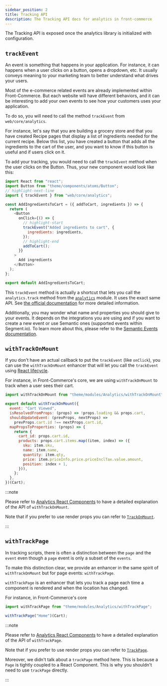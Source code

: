 ```yaml
---
sidebar_position: 2
title: Tracking API
description: The Tracking API docs for analytics in front-commerce
---
```


The Tracking API is exposed once the analytics library is initialized with
configuration.

## `trackEvent`

An event is something that happens in your application. For instance, it can
happens when a user clicks on a button, opens a dropdown, etc. It usually
conveys meaning to your marketing team to better understand what drives your
users.

Most of the e-commerce related events are already implemented within
Front-Commerce. But each website will have different behaviors, and it can be
interesting to add your own events to see how your customers uses your
application.

To do so, you will need to call the method `trackEvent` from
`web/core/analytics`.

For instance, let's say that you are building a grocery store and that you have
created Recipe pages that display a list of ingredients needed for the current
recipe. Below this list, you have created a button that adds all the ingredients
to the cart of the user, and you want to know if this button is useful and if
users click on it.

To add your tracking, you would need to call the `trackEvent` method when the
user clicks on the Button. Thus, your new component would look like this:

```js
import React from "react";
import Button from "theme/components/atoms/Button";
// highlight-next-line
import { trackEvent } from "web/core/analytics";

const AddIngredientsToCart = ({ addToCart, ingredients }) => {
  return (
    <Button
      onClick={() => {
        // highlight-start
        trackEvent("Added ingredients to cart", {
          ingredients: ingredients,
        });
        // highlight-end
        addToCart();
      }}
    >
      Add ingredients
    </Button>
  );
};

export default AddIngredientsToCart;
```

This `trackEvent` method is actually a shortcut that lets you call the
`analytics.track` method from the
[`analytics`](https://getanalytics.io/api/#analyticstrack) module. It uses the
exact same API. See
[the official documentation](https://segment.com/docs/spec/track/) for more
detailed information.

Additionally, you may wonder what name and properties you should give to your
events. It depends on the integrations you are using and if you want to create a
new event or use Semantic ones (supported events within Segment.io). To learn
more about this, please refer to the
[Semantic Events documentation](https://segment.com/docs/spec/semantic/).

## `withTrackOnMount`

If you don't have an actual callback to put the `trackEvent` (like `onClick`),
you can use the `withTrackOnMount` enhancer that will let you call the
`trackEvent` using
[React lifecycle](http://projects.wojtekmaj.pl/react-lifecycle-methods-diagram/).

For instance, in Front-Commerce's core, we are using `withTrackOnMount` to track
when a user sees their cart.

```jsx
import withTrackOnMount from "theme/modules/Analytics/withTrackOnMount";

export default withTrackOnMount({
  event: "Cart Viewed",
  isResolvedFromProps: (props) => !props.loading && props.cart,
  shouldUpdateEvent: (prevProps, nextProps) =>
    prevProps.cart.id !== nextProps.cart.id,
  mapPropsToProperties: (props) => {
    return {
      cart_id: props.cart.id,
      products: props.cart.items.map((item, index) => ({
        sku: item.sku,
        name: item.name,
        quantity: item.qty,
        price: item.priceInfo.price.priceInclTax.value.amount,
        position: index + 1,
      })),
    };
  },
})(Cart);
```

:::note

Please refer to
[Analytics React Components](/docs/2.x/reference/analytics-components#withtrackonmount)
to have a detailed explanation of the API of `withTrackOnMount`.

Note that if you prefer to use render props you can refer to
[`TrackOnMount`](/docs/2.x/reference/analytics-components#trackonmount).

:::

## `withTrackPage`

In tracking scripts, there is often a distinction between the `page` and the
`event` even though a `page` event is only a subset of the `events`.

To make this distinction clear, we provide an enhancer in the same spirit of
`withTrackOnMount` but for page events: `withTrackPage`.

`withTrackPage` is an enhancer that lets you track a page each time a component
is rendered and when the location has changed.

For instance, in Front-Commerce's core

```jsx
import withTrackPage from "theme/modules/Analytics/withTrackPage";

withTrackPage("Home")(Cart);
```

:::note

Please refer to
[Analytics React Components](/docs/2.x/reference/analytics-components#withtrackpage)
to have a detailed explanation of the API of `withTrackPage`.

Note that if you prefer to use render props you can refer to
[`TrackPage`](/docs/2.x/reference/analytics-components#trackpage).

Moreover, we didn't talk about a `trackPage` method here. This is because a
`Page` is tightly coupled to a React Component. This is why you shouldn't need
to use `trackPage` directly.

:::

